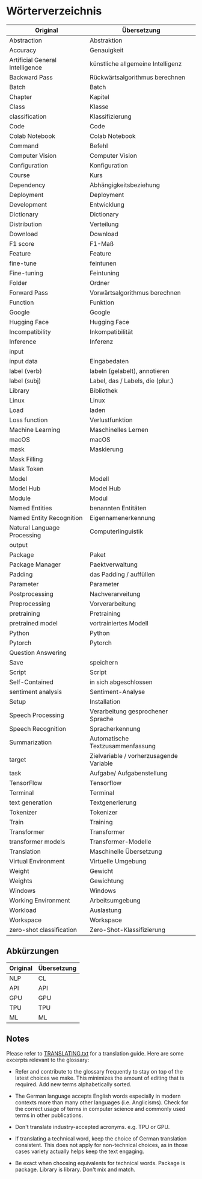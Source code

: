 # Wörterverzeichnis

|             Original            |               Übersetzung               |
|---------------------------------|-----------------------------------------|
| Abstraction                     | Abstraktion                             |
| Accuracy                        | Genauigkeit                             |
| Artificial General Intelligence | künstliche allgemeine Intelligenz       |
| Backward Pass                   | Rückwärtsalgorithmus berechnen          |
| Batch                           | Batch                                   |
| Chapter                         | Kapitel                                 |
| Class                           | Klasse                                  |
| classification                  | Klassifizierung                         |
| Code                            | Code                                    |
| Colab Notebook                  | Colab Notebook                          |
| Command                         | Befehl                                  |
| Computer Vision                 | Computer Vision                         |
| Configuration                   | Konfiguration                           |
| Course                          | Kurs                                    |
| Dependency                      | Abhängigkeitsbeziehung                  |
| Deployment                      | Deployment                              |
| Development                     | Entwicklung                             |
| Dictionary                      | Dictionary                              |
| Distribution                    | Verteilung                              |
| Download                        | Download                                |
| F1 score                        | F1-Maß                                  |
| Feature                         | Feature                                 |
| fine-tune                       | feintunen                               |
| Fine-tuning                     | Feintuning                              |
| Folder                          | Ordner                                  |
| Forward Pass                    | Vorwärtsalgorithmus berechnen           |
| Function                        | Funktion                                |
| Google                          | Google                                  |
| Hugging Face                    | Hugging Face                            |
| Incompatibility                 | Inkompatibilität                        |
| Inference                       | Inferenz                                |
| input                           |                                         |
| input data                      | Eingabedaten                            |
| label (verb)                    | labeln (gelabelt), annotieren           |
| label (subj)                    | Label, das / Labels, die (plur.)        |
| Library                         | Bibliothek                              |
| Linux                           | Linux                                   |
| Load                            | laden                                   |
| Loss function                   | Verlustfunktion                         |
| Machine Learning                | Maschinelles Lernen                     |
| macOS                           | macOS                                   |
| mask                            | Maskierung                              |
| Mask Filling                    |                                         |
| Mask Token                      |                                         |
| Model                           | Modell                                  |
| Model Hub                       | Model Hub                               |
| Module                          | Modul                                   |
| Named Entities                  | benannten Entitäten                     |
| Named Entity Recognition        | Eigennamenerkennung                     |
| Natural Language Processing     | Computerlinguistik                      |
| output                          |                                         |
| Package                         | Paket                                   |
| Package Manager                 | Paektverwaltung                         |
| Padding                         | das Padding / auffüllen                 |
| Parameter                       | Parameter                               |
| Postprocessing                  | Nachverarveitung                        |
| Preprocessing                   | Vorverarbeitung                         |
| pretraining                     | Pretraining                             |
| pretrained model                | vortrainiertes Modell                   |
| Python                          | Python                                  |
| Pytorch                         | Pytorch                                 |
| Question Answering              |                                         |
| Save                            | speichern                               |
| Script                          | Script                                  |
| Self-Contained                  | in sich abgeschlossen                   |
| sentiment analysis              | Sentiment-Analyse                       |
| Setup                           | Installation                            |
| Speech Processing               | Verarbeitung gesprochener Sprache       |
| Speech Recognition              | Spracherkennung                         |
| Summarization                   | Automatische Textzusammenfassung        |
| target                          | Zielvariable / vorherzusagende Variable |
| task                            | Aufgabe/ Aufgabenstellung               |
| TensorFlow                      | Tensorflow                              |
| Terminal                        | Terminal                                |
| text generation                 | Textgenerierung                         |
| Tokenizer                       | Tokenizer                               |
| Train                           | Training                                |
| Transformer                     | Transformer                             |
| transformer models              | Transformer-Modelle                     |
| Translation                     | Maschinelle Übersetzung                 |
| Virtual Environment             | Virtuelle Umgebung                      |
| Weight                          | Gewicht                                 |
| Weights                         | Gewichtung                              |
| Windows                         | Windows                                 |
| Working Environment             | Arbeitsumgebung                         |
| Workload                        | Auslastung                              |
| Workspace                       | Workspace                               |
| zero-shot classification        | Zero-Shot-Klassifizierung               |
      

## Abkürzungen

| Original  | Übersetzung |
|-----------|-------------|
| NLP       | CL          |
| API       | API         |
| GPU       | GPU         |
| TPU       | TPU         |
| ML        | ML          |

## Notes

Please refer to [TRANSLATING.txt](/chapters/de/TRANSLATING.txt) for a translation guide. Here are some excerpts relevant to the glossary:

- Refer and contribute to the glossary frequently to stay on top of the latest
  choices we make. This minimizes the amount of editing that is required.
  Add new terms alphabetically sorted.

- The German language accepts English words especially in modern contexts more 
    than many other languages (i.e. Anglicisms). Check for the correct usage of 
    terms in computer science and commonly used terms in other publications.

- Don't translate industry-accepted acronyms. e.g. TPU or GPU.

- If translating a technical word, keep the choice of German translation consistent.
   This does not apply for non-technical choices, as in those cases variety actually
   helps keep the text engaging.

- Be exact when choosing equivalents for technical words. Package is package.
  Library is library. Don't mix and match.

